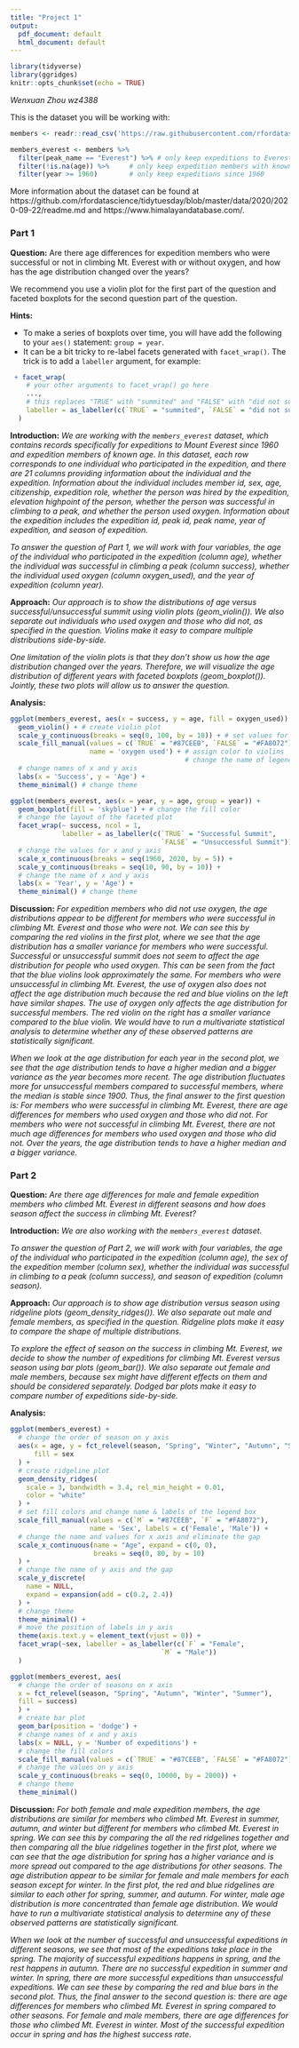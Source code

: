 ```yaml
---
title: "Project 1"
output:
  pdf_document: default
  html_document: default
---
```


```r
library(tidyverse)
library(ggridges)
knitr::opts_chunk$set(echo = TRUE)
```

*Wenxuan Zhou wz4388*

This is the dataset you will be working with:
```r
members <- readr::read_csv('https://raw.githubusercontent.com/rfordatascience/tidytuesday/master/data/2020/2020-09-22/members.csv')

members_everest <- members %>%
  filter(peak_name == "Everest") %>% # only keep expeditions to Everest
  filter(!is.na(age)) %>%     # only keep expedition members with known age
  filter(year >= 1960)        # only keep expeditions since 1960 
```

More information about the dataset can be found at https://github.com/rfordatascience/tidytuesday/blob/master/data/2020/2020-09-22/readme.md and https://www.himalayandatabase.com/.

### **Part 1**

**Question:** Are there age differences for expedition members who were successful or not in climbing Mt. Everest with or without oxygen, and how has the age distribution changed over the years? 

We recommend you use a violin plot for the first part of the question and faceted boxplots for the second question part of the question. 

**Hints:**

- To make a series of boxplots over time, you will have add the following to your `aes()` statement: `group = year`. 
- It can be a bit tricky to re-label facets generated with `facet_wrap()`. The trick is to add a `labeller` argument, for example:
```r
 + facet_wrap(
    # your other arguments to facet_wrap() go here
    ...,
    # this replaces "TRUE" with "summited" and "FALSE" with "did not summit"
    labeller = as_labeller(c(`TRUE` = "summited", `FALSE` = "did not summit"))
  )
```

**Introduction:** *We are working with the `members_everest` dataset, which contains records specifically for expeditions to Mount Everest since 1960 and expedition members of known age. In this dataset, each row corresponds to one individual who participated in the expedition, and there are 21 columns providing information about the individual and the expedition. Information about the individual includes member id, sex, age, citizenship, expedition role, whether the person was hired by the expedition, elevation highpoint of the person, whether the person was successful in climbing to a peak, and whether the person used oxygen. Information about the expedition includes the expedition id, peak id, peak name, year of expedition, and season of expedition.*

*To answer the question of Part 1, we will work with four variables, the age of the individual who participated in the expedition (column age), whether the individual was successful in climbing a peak (column success), whether the individual used oxygen (column oxygen_used), and the year of expedition (column year).*

**Approach:** *Our approach is to show the distributions of age versus successful/unsuccessful summit using violin plots (geom_violin()). We also separate out individuals who used oxygen and those who did not, as specified in the question. Violins make it easy to compare multiple distributions side-by-side.*

*One limitation of the violin plots is that they don’t show us how the age distribution changed over the years. Therefore, we will visualize the age distribution of different years with faceted boxplots (geom_boxplot()). Jointly, these two plots will allow us to answer the question.*

**Analysis:**
```r

ggplot(members_everest, aes(x = success, y = age, fill = oxygen_used)) +
  geom_violin() + # create violin plot
  scale_y_continuous(breaks = seq(0, 100, by = 10)) + # set values for y axis
  scale_fill_manual(values = c(`TRUE` = "#87CEEB", `FALSE` = "#FA8072"),
                    name = 'oxygen used') + # assign color to violins 
                                            # change the name of legend box
  # change names of x and y axis
  labs(x = 'Success', y = 'Age') +
  theme_minimal() # change theme

```

```r

ggplot(members_everest, aes(x = year, y = age, group = year)) +
  geom_boxplot(fill = 'skyblue') + # change the fill color
  # change the layout of the faceted plot
  facet_wrap(~ success, ncol = 1,
             labeller = as_labeller(c(`TRUE` = "Successful Summit", 
                                      `FALSE` = "Unsuccessful Summit"))) + 
  # change the values for x and y axis
  scale_x_continuous(breaks = seq(1960, 2020, by = 5)) + 
  scale_y_continuous(breaks = seq(10, 90, by = 10)) + 
  # change the name of x and y axis
  labs(x = 'Year', y = 'Age') + 
  theme_minimal() # change theme

```

**Discussion:** *For expedition members who did not use oxygen, the age distributions appear to be different for members who were successful in climbing Mt. Everest and those who were not. We can see this by comparing the red violins in the first plot, where we see that the age distribution has a smaller variance for members who were successful. Successful or unsuccessful summit does not seem to affect the age distribution for people who used oxygen. This can be seen from the fact that the blue violins look approximately the same. For members who were unsuccessful in climbing Mt. Everest, the use of oxygen also does not affect the age distribution much because the red and blue violins on the left have similar shapes. The use of oxygen only affects the age distribution for successful members. The red violin on the right has a smaller variance compared to the blue violin. We would have to run a multivariate statistical analysis to determine whether any of these observed patterns are statistically significant.*

*When we look at the age distribution for each year in the second plot, we see that the age distribution tends to have a higher median and a bigger variance as the year becomes more recent. The age distribution fluctuates more for unsuccessful members compared to successful members, where the median is stable since 1900. Thus, the final answer to the first question is: For members who were successful in climbing Mt. Everest, there are age differences for members who used oxygen and those who did not. For members who were not successful in climbing Mt. Everest, there are not much age differences for members who used oxygen and those who did not. Over the years, the age distribution tends to have a higher median and a bigger variance. *

### **Part 2**

**Question:** *Are there age differences for male and female expedition members who climbed Mt. Everest in different seasons and how does season affect the success in climbing Mt. Everest?*

**Introduction:** *We are also working with the `members_everest` dataset. *

*To answer the question of Part 2, we will work with four variables, the age of the individual who participated in the expedition (column age), the sex of the expedition member (column sex), whether the individual was successful in climbing to a peak (column success), and season of expedition (column season).*

**Approach:** *Our approach is to show age distribution versus season using ridgeline plots (geom_density_ridges()). We also separate out male and female members, as specified in the question. Ridgeline plots make it easy to compare the shape of multiple distributions.*

*To explore the effect of season on the success in climbing Mt. Everest, we decide to show the number of expeditions for climbing Mt. Everest versus season using bar plots (geom_bar()). We also separate out female and male members, because sex might have different effects on them and should be considered separately. Dodged bar plots make it easy to compare number of expeditions side-by-side.*

**Analysis:**
```r

ggplot(members_everest) +
  # change the order of season on y axis
  aes(x = age, y = fct_relevel(season, "Spring", "Winter", "Autumn", "Summer"), 
      fill = sex
  ) +
  # create ridgeline plot
  geom_density_ridges(
    scale = 3, bandwidth = 3.4, rel_min_height = 0.01,
    color = "white"
  ) +
  # set fill colors and change name & labels of the legend box
  scale_fill_manual(values = c(`M` = "#87CEEB", `F` = "#FA8072"),
                    name = 'Sex', labels = c('Female', 'Male')) +
  # change the name and values for x axis and eliminate the gap
  scale_x_continuous(name = "Age", expand = c(0, 0), 
                     breaks = seq(0, 80, by = 10)
  ) +
  # change the name of y axis and the gap
  scale_y_discrete(
    name = NULL,
    expand = expansion(add = c(0.2, 2.4))
  ) +
  # change theme
  theme_minimal() +
  # move the position of labels in y axis
  theme(axis.text.y = element_text(vjust = 0)) + 
  facet_wrap(~sex, labeller = as_labeller(c(`F` = "Female", 
                                      `M` = "Male"))
  )

```

```r

ggplot(members_everest, aes(
  # change the order of seasons on x axis
  x = fct_relevel(season, "Spring", "Autumn", "Winter", "Summer"), 
  fill = success)
  ) +
  # create bar plot
  geom_bar(position = 'dodge') +
  # change names of x and y axis
  labs(x = NULL, y = 'Number of expeditions') + 
  # change the fill colors
  scale_fill_manual(values = c(`TRUE` = "#87CEEB", `FALSE` = "#FA8072")) +
  # change the values on y axis
  scale_y_continuous(breaks = seq(0, 10000, by = 2000)) + 
  # change theme
  theme_minimal()

```


**Discussion:** *For both female and male expedition members, the age distributions are similar for members who climbed Mt. Everest in summer, autumn, and winter but different for members who climbed Mt. Everest in spring. We can see this by comparing the all the red ridgelines together and then comparing all the blue ridgelines together in the first plot, where we can see that the age distribution for spring has a higher variance and is more spread out compared to the age distributions for other seasons. The age distribution appear to be similar for female and male members for each season except for winter. In the first plot, the red and blue ridgelines are similar to each other for spring, summer, and autumn. For winter, male age distribution is more concentrated than female age distribution. We would have to run a multivariate statistical analysis to determine any of these observed patterns are statistically significant. *

*When we look at the number of successful and unsuccessful expeditions in different seasons, we see that most of the expeditions take place in the spring. The majority of successful expeditions happens in spring, and the rest happens in autumn. There are no successful expedition in summer and winter. In spring, there are more successful expeditions than unsuccessful expeditions. We can see these by comparing the red and blue bars in the second plot. Thus, the final answer to the second question is: there are age differences for members who climbed Mt. Everest in spring compared to other seasons. For female and male members, there are age differences for those who climbed Mt. Everest in winter. Most of the successful expedition occur in spring and has the highest success rate. *

